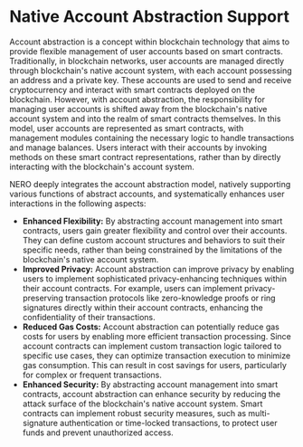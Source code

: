 # Native Account Abstraction Support

Account abstraction is a concept within blockchain technology that aims to provide flexible management of user accounts based on smart contracts. Traditionally, in blockchain networks, user accounts are managed directly through blockchain's native account system, with each account possessing an address and a private key. These accounts are used to send and receive cryptocurrency and interact with smart contracts deployed on the blockchain. However, with account abstraction, the responsibility for managing user accounts is shifted away from the blockchain's native account system and into the realm of smart contracts themselves. In this model, user accounts are represented as smart contracts, with management modules containing the necessary logic to handle transactions and manage balances. Users interact with their accounts by invoking methods on these smart contract representations, rather than by directly interacting with the blockchain's account system.

NERO deeply integrates the account abstraction model, natively supporting various functions of abstract accounts, and systematically enhances user interactions in the following aspects:

* **Enhanced Flexibility:** By abstracting account management into smart contracts, users gain greater flexibility and control over their accounts. They can define custom account structures and behaviors to suit their specific needs, rather than being constrained by the limitations of the blockchain's native account system.
* **Improved Privacy:** Account abstraction can improve privacy by enabling users to implement sophisticated privacy-enhancing techniques within their account contracts. For example, users can implement privacy-preserving transaction protocols like zero-knowledge proofs or ring signatures directly within their account contracts, enhancing the confidentiality of their transactions.
* **Reduced Gas Costs:** Account abstraction can potentially reduce gas costs for users by enabling more efficient transaction processing. Since account contracts can implement custom transaction logic tailored to specific use cases, they can optimize transaction execution to minimize gas consumption. This can result in cost savings for users, particularly for complex or frequent transactions.
* **Enhanced Security:** By abstracting account management into smart contracts, account abstraction can enhance security by reducing the attack surface of the blockchain's native account system. Smart contracts can implement robust security measures, such as multi-signature authentication or time-locked transactions, to protect user funds and prevent unauthorized access.